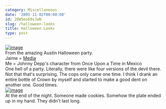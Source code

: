 ```yaml
---
category: Miscellaneous
date: '2005-11-02T00:00:00'
id: 20WSeoE0sJwN
slug: /halloween-looks
title: Halloween Looks
type: post
---
```


[![image](https://photos1.blogger.com/blogger/2691/1643/400/20051028_214656a.jpg)](http://photos1.blogger.com/blogger/2691/1643/1600/20051028_214656a.jpg)  
From the amazing Austin Halloween party.  
Jaime = [Media](http://en.wikipedia.org/wiki/Medea)  
Me = Johnny Depp's character from Once Upon a Time in Mexico  
One hell of a party. Literally, there were like four versions of
the devil there. Not that that's surprising. The cops only came one
time. I think I drank an entire bottle of Crown by myself and
started to make a good dent on another one. Good times.  
[![image](https://photos1.blogger.com/blogger/2691/1643/400/20051029_031356a.jpg)](http://photos1.blogger.com/blogger/2691/1643/1600/20051029_031356a.jpg)  
At the end of the night. Someone made cookies. Somehow the plate
ended up in my hand. They didn't last long.